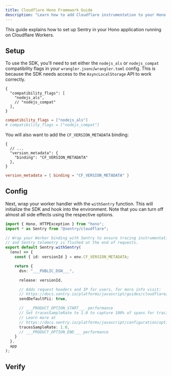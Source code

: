 ```yaml
---
title: Cloudflare Hono Framework Guide
description: "Learn how to add Cloudflare instrumentation to your Hono app."
---
```


This guide explains how to set up Sentry in your Hono application running on Cloudflare Workers.

## Setup

To use the SDK, you'll need to set either the `nodejs_als` or `nodejs_compat` compatibility flags in your `wrangler.jsonc`/`wrangler.toml` config. This is because the SDK
needs access to the `AsyncLocalStorage` API to work correctly.

```jsonc {tabTitle:JSON} {filename:wrangler.jsonc}
{
  "compatibility_flags": [
    "nodejs_als",
    // "nodejs_compat"
  ],
}
```

```toml {tabTitle:Toml} {filename:wrangler.toml}
compatibility_flags = ["nodejs_als"]
# compatibility_flags = ["nodejs_compat"]
```

You will also want to add the `CF_VERSION_METADATA` binding:

```jsonc {tabTitle:JSON} {filename:wrangler.jsonc}
{
  // ...
  "version_metadata": {
    "binding": "CF_VERSION_METADATA"
  },
}
```

```toml {tabTitle:Toml} {filename:wrangler.toml}
version_metadata = { binding = "CF_VERSION_METADATA" }
```

## Config

Next, wrap your worker handler with the `withSentry` function. This will initialize the SDK and hook into the
environment. Note that you can turn off almost all side effects using the respective options.

```typescript {filename:index.ts}
import { Hono, HTTPException } from "hono";
import * as Sentry from "@sentry/cloudflare";

// Wrap your Worker binding with Sentry to ensure tracing instrumentation is enabled,
// and Sentry telemetry is flushed at the end of requests.
export default Sentry.withSentry(
  (env) => {
    const { id: versionId } = env.CF_VERSION_METADATA;

    return {
      dsn: "___PUBLIC_DSN___",

      release: versionId,

      // Adds request headers and IP for users, for more info visit:
      // https://docs.sentry.io/platforms/javascript/guides/cloudflare/configuration/options/#sendDefaultPii
      sendDefaultPii: true,

      // ___PRODUCT_OPTION_START___ performance
      // Set tracesSampleRate to 1.0 to capture 100% of spans for tracing.
      // Learn more at
      // https://docs.sentry.io/platforms/javascript/configuration/options/#traces-sample-rate
      tracesSampleRate: 1.0,
      // ___PRODUCT_OPTION_END___ performance
    }
  },
  app
);
```

<PlatformContent includePath="getting-started-config" platform="javascript.hono" />

## Verify

<PlatformContent includePath="getting-started-verify" platform="javascript.hono" />
